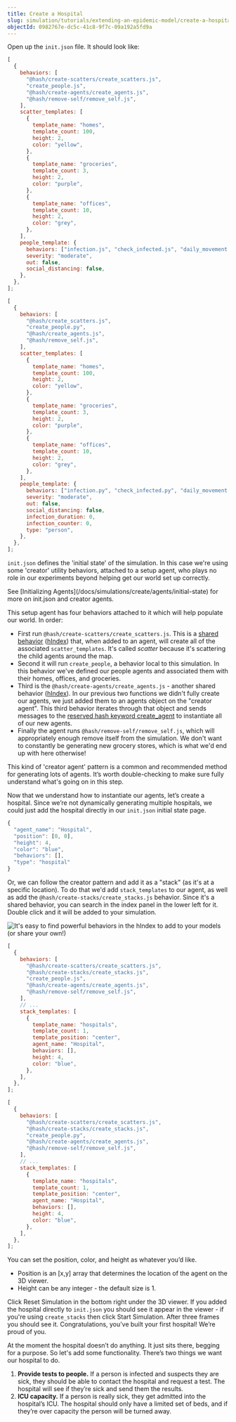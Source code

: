 ```yaml
---
title: Create a Hospital
slug: simulation/tutorials/extending-an-epidemic-model/create-a-hospital
objectId: 0982767e-dc5c-41c8-9f7c-09a192a5fd9a
---
```


Open up the `init.json` file. It should look like:

<Tabs>
<Tab title="JavaScript" >

```javascript
[
  {
    behaviors: [
      "@hash/create-scatters/create_scatters.js",
      "create_people.js",
      "@hash/create-agents/create_agents.js",
      "@hash/remove-self/remove_self.js",
    ],
    scatter_templates: [
      {
        template_name: "homes",
        template_count: 100,
        height: 2,
        color: "yellow",
      },
      {
        template_name: "groceries",
        template_count: 3,
        height: 2,
        color: "purple",
      },
      {
        template_name: "offices",
        template_count: 10,
        height: 2,
        color: "grey",
      },
    ],
    people_template: {
      behaviors: ["infection.js", "check_infected.js", "daily_movement.js"],
      severity: "moderate",
      out: false,
      social_distancing: false,
    },
  },
];
```

</Tab>

<Tab title="Python" >

```javascript
[
  {
    behaviors: [
      "@hash/create_scatters.js",
      "create_people.py",
      "@hash/create_agents.js",
      "@hash/remove_self.js",
    ],
    scatter_templates: [
      {
        template_name: "homes",
        template_count: 100,
        height: 2,
        color: "yellow",
      },
      {
        template_name: "groceries",
        template_count: 3,
        height: 2,
        color: "purple",
      },
      {
        template_name: "offices",
        template_count: 10,
        height: 2,
        color: "grey",
      },
    ],
    people_template: {
      behaviors: ["infection.py", "check_infected.py", "daily_movement.py"],
      severity: "moderate",
      out: false,
      social_distancing: false,
      infection_duration: 0,
      infection_counter: 0,
      type: "person",
    },
  },
];
```

</Tab>
</Tabs>

`init.json` defines the 'initial state' of the simulation. In this case we're using some 'creator' utility behaviors, attached to a setup agent, who plays no role in our experiments beyond helping get our world set up correctly.

<Hint style="info">
  See [Initializing Agents](/docs/simulations/create/agents/initial-state) for
  more on init.json and creator agents.
</Hint>

This setup agent has four behaviors attached to it which will help populate our world. In order:

- First run `@hash/create-scatters/create_scatters.js`. This is a [shared behavior](/docs/simulations/create/behaviors/) \([hIndex](https://simulation.hash.ai/@hash/create-scatters)\) that, when added to an agent, will create all of the associated `scatter_templates`. It's called _scatter_ because it's scattering the child agents around the map.
- Second it will run `create_people`, a behavior local to this simulation. In this behavior we've defined our people agents and associated them with their homes, offices, and groceries.
- Third is the `@hash/create-agents/create_agents.js` - another shared behavior \([hIndex](https://simulation.hash.ai/@hash/create-agents)\). In our previous two functions we didn't fully create our agents, we just added them to an agents object on the "creator agent". This third behavior iterates through that object and sends messages to the [reserved hash keyword create_agent](/docs/simulations/create/agent-messages/built-in-message-handlers) to instantiate all of our new agents.
- Finally the agent runs `@hash/remove-self/remove_self.js`, which will appropriately enough remove itself from the simulation. We don't want to constantly be generating new grocery stores, which is what we'd end up with here otherwise!

This kind of 'creator agent' pattern is a common and recommended method for generating lots of agents. It’s worth double-checking to make sure fully understand what's going on in this step.

Now that we understand how to instantiate our agents, let’s create a hospital. Since we’re not dynamically generating multiple hospitals, we could just add the hospital directly in our `init.json` initial state page.

```javascript
{
  "agent_name": "Hospital",
  "position": [0, 0],
  "height": 4,
  "color": "blue",
  "behaviors": [],
  "type": "hospital"
}
```

Or, we can follow the creator pattern and add it as a "stack" \(as it's at a specific location\). To do that we'd add `stack_templates` to our agent, as well as add the `@hash/create-stacks/create_stacks.js` behavior. Since it's a shared behavior, you can search in the index panel in the lower left for it. Double click and it will be added to your simulation.

![It's easy to find powerful behaviors in the hIndex to add to your models (or share your own!) ](https://cdn-us1.hash.ai/site/docs/screen-shot-2020-04-02-at-9.48.14-pm.png)

<Tabs>
<Tab title="JavaScript" >

```javascript
[
  {
    behaviors: [
      "@hash/create-scatters/create_scatters.js",
      "@hash/create-stacks/create_stacks.js",
      "create_people.js",
      "@hash/create-agents/create_agents.js",
      "@hash/remove-self/remove_self.js",
    ],
    // ...
    stack_templates: [
      {
        template_name: "hospitals",
        template_count: 1,
        template_position: "center",
        agent_name: "Hospital",
        behaviors: [],
        height: 4,
        color: "blue",
      },
    ],
  },
];
```

</Tab>

<Tab title="Python" >

```javascript
[
  {
    behaviors: [
      "@hash/create-scatters/create_scatters.js",
      "@hash/create-stacks/create_stacks.js",
      "create_people.py",
      "@hash/create-agents/create_agents.js",
      "@hash/remove-self/remove_self.js",
    ],
    // ...
    stack_templates: [
      {
        template_name: "hospitals",
        template_count: 1,
        template_position: "center",
        agent_name: "Hospital",
        behaviors: [],
        height: 4,
        color: "blue",
      },
    ],
  },
];
```

</Tab>
</Tabs>

You can set the position, color, and height as whatever you’d like.

- Position is an \[x,y\] array that determines the location of the agent on the 3D viewer.
- Height can be any integer - the default size is 1.

Click Reset Simulation in the bottom right under the 3D viewer. If you added the hospital directly to `init.json` you should see it appear in the viewer - if you're using `create_stacks` then click Start Simulation. After three frames you should see it. Congratulations, you’ve built your first hospital! We’re proud of you.

At the moment the hospital doesn’t do anything. It just sits there, begging for a purpose. So let's add some functionality. There’s two things we want our hospital to do.

1. **Provide tests to people.** If a person is infected and suspects they are sick, they should be able to contact the hospital and request a test. The hospital will see if they’re sick and send them the results.
1. **ICU capacity.** If a person is really sick, they get admitted into the hospital’s ICU. The hospital should only have a limited set of beds, and if they’re over capacity the person will be turned away.
